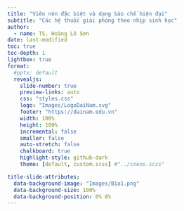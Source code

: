 ```yaml
---
title: "Viên nén đặc biệt và dạng bào chế hiện đại"
subtitle: "Các hệ thuốc giải phóng theo nhịp sinh học"
author:
  - name: TS. Hoàng Lê Sơn
date: last-modified
toc: true
toc-depth: 1
lightbox: true
format:
  #pptx: default
  revealjs:
    slide-number: true
    preview-links: auto
    css: "styles.css"
    logo: "Images/LogoDaiNam.svg"
    footer: "https://dainam.edu.vn"
    width: 100%
    height: 100%
    incremental: false
    smaller: false
    auto-stretch: false
    chalkboard: true
    highlight-style: github-dark
    theme: [default, custom.scss] #"../coeos.scss"

title-slide-attributes: 
  data-background-image: "Images/Bia1.png"
  data-background-size: 100%
  data-background-position: 0% 0%
---
```

